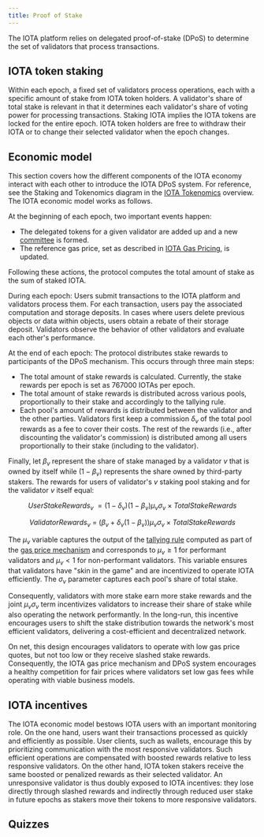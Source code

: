 ```yaml
---
title: Proof of Stake
---
```



The IOTA platform relies on delegated proof-of-stake (DPoS) to determine the set of validators that process transactions.

## IOTA token staking

Within each epoch, a fixed set of validators process operations, each with a specific amount of stake from IOTA token holders. 
A validator's share of total stake is relevant in that it determines each validator's share of voting power for processing transactions. 
Staking IOTA implies the IOTA tokens are locked for the entire epoch. 
IOTA token holders are free to withdraw their IOTA or to change their selected validator when the epoch changes.

## Economic model

This section covers how the different components of the IOTA economy interact with each other to introduce the IOTA DPoS system. 
For reference, see the Staking and Tokenomics diagram in the [IOTA Tokenomics](./tokenomics.mdx) overview.
The IOTA economic model works as follows.

At the beginning of each epoch, two important events happen:

- The delegated tokens for a given validator are added up and a new [committee](../../operator/validator-committee.mdx) is formed.
- The reference gas price, set as described in [IOTA Gas Pricing](./gas-pricing.mdx), is updated.

Following these actions, the protocol computes the total amount of stake as the sum of staked IOTA.

During each epoch: Users submit transactions to the IOTA platform and validators process them. 
For each transaction, users pay the associated computation and storage deposits. 
In cases where users delete previous objects or data within objects, users obtain a rebate of their storage deposit. 
Validators observe the behavior of other validators and evaluate each other's performance.

At the end of each epoch: The protocol distributes stake rewards to participants of the DPoS mechanism. 
This occurs through three main steps:

- The total amount of stake rewards is calculated. Currently, the stake rewards per epoch is set as 767000 IOTAs per epoch. 
- The total amount of stake rewards is distributed across various pools, proportionally to their stake and accordingly to the tallying rule. 
- Each pool's amount of rewards is distributed between the validator and the other parties. Validators first keep a commission $\delta_v$ of the total pool rewards as a fee to cover their costs. The rest of the rewards (i.e., after discounting the validator's commission) is distributed among all users proportionally to their stake (including to the validator).

Finally, let $\beta_v$ represent the share of stake managed by a validator $v$ that is owned by itself while $(1-\beta_v)$ represents the share owned by third-party stakers. 
The rewards for users of validator's $v$ staking pool staking and for the validator $v$ itself equal:

$$
UserStakeRewards_v \ =  (1-\delta_v)(1-\beta_v)\mu_v\sigma_v \times TotalStakeRewards
$$

$$
ValidatorRewards_v \ = \ \Big(\beta_v+\delta_v(1-\beta_v)\Big)\mu_v\sigma_v \times TotalStakeRewards
$$

The $\mu_v$ variable captures the output of the [tallying rule](./gas-pricing.mdx#computation-gas-prices) computed as part of the [gas price mechanism](./gas-pricing.mdx) and corresponds to $\mu_v\geq1$ for performant validators and $\mu_v<1$ for non-performant validators. 
This variable ensures that validators have "skin in the game" and are incentivized to operate IOTA efficiently. 
The $\sigma_v$ parameter captures each pool's share of total stake.

Consequently, validators with more stake earn more stake rewards and the joint $\mu_v\sigma_v$ term incentivizes validators to increase their share of stake while also operating the network performantly. 
In the long-run, this incentive encourages users to shift the stake distribution towards the network's most efficient validators, delivering a cost-efficient and decentralized network.

On net, this design encourages validators to operate with low gas price quotes, but not too low or they receive slashed stake rewards. 
Consequently, the IOTA gas price mechanism and DPoS system encourages a healthy competition for fair prices where validators set low gas fees while operating with viable business models.

## IOTA incentives

The IOTA economic model bestows IOTA users with an important monitoring role. On the one hand, users want their transactions processed as quickly and efficiently as possible. User clients, such as wallets, encourage this by prioritizing communication with the most responsive validators. Such efficient operations are compensated with boosted rewards relative to less responsive validators. On the other hand, IOTA token stakers receive the same boosted or penalized rewards as their selected validator. An unresponsive validator is thus doubly exposed to IOTA incentives: they lose directly through slashed rewards and indirectly through reduced user stake in future epochs as stakers move their tokens to more responsive validators.

## Quizzes
<Quiz questions={questions} />